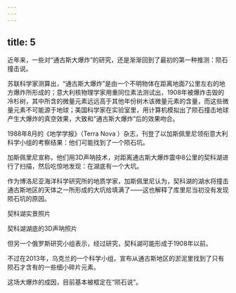 ```yaml
---
---
---
```

title: 5
---



近年来，一些对“通古斯大爆炸”的研究，还是渐渐回到了最初的第一种推测：陨石撞击说。

苏联科学家测算出，“通古斯大爆炸”是由一个不明物体在距离地面7公里左右的地方爆炸所形成的；意大利核物理学家用重同位素法测试出，1908年被爆炸击毁的冷杉树，其中所含的微量元素远远高于其他年份树木该微量元素的含量，而这些微量元素不可能源于地球；美国科学家在实验室里，用计算机模拟出了陨石撞击地球产生大爆炸的真空效果，大致和“通古斯大爆炸”后的效果吻合。

1988年8月的《地学学报》（Terra Nova ）杂志，刊登了以加斯佩里尼领衔意大利科学小组的考察结果：他们可能找到了一个陨石坑。

加斯佩里尼宣称，他们用3D声呐技术，对距离通古斯大爆炸震中8公里的契科湖进行了扫描，然后吃惊地发现：在湖底有一个大坑。

作为博洛尼亚海洋科学研究所的地质学家，加斯佩里尼认为，契科湖的湖水将撞击通古斯地区的天体之一所形成的大坑给填满了——这也解释了库里尼当初没有发现陨石坑的原因。

契科湖实景照片



契科湖湖底的3D声呐照片



但另一个俄罗斯研究小组表示，经过研究，契科湖可能形成于1908年以前。

不过在2013年，乌克兰的一个科学小组，宣布从通古斯地区的淤泥里找到了只有陨石才含有的一些细小碎片元素。

这场大爆炸的成因，目前基本被框定在“陨石说”。